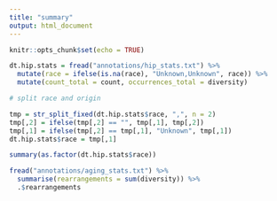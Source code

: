 ```yaml
---
title: "summary"
output: html_document
---
```


```r
knitr::opts_chunk$set(echo = TRUE)
```

```r
dt.hip.stats = fread("annotations/hip_stats.txt") %>%
  mutate(race = ifelse(is.na(race), "Unknown,Unknown", race)) %>%
  mutate(count_total = count, occurrences_total = diversity)

# split race and origin

tmp = str_split_fixed(dt.hip.stats$race, ",", n = 2)
tmp[,2] = ifelse(tmp[,2] == "", tmp[,1], tmp[,2])
tmp[,1] = ifelse(tmp[,2] == tmp[,1], "Unknown", tmp[,1])
dt.hip.stats$race = tmp[,1]

summary(as.factor(dt.hip.stats$race))
```

```r
fread("annotations/aging_stats.txt") %>%
  summarise(rearrangements = sum(diversity)) %>%
  .$rearrangements
```
